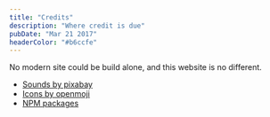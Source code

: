 ```yaml
---
title: "Credits"
description: "Where credit is due"
pubDate: "Mar 21 2017"
headerColor: "#b6ccfe"
---
```


No modern site could be build alone, and this website is no different.

- [Sounds by pixabay](https://pixabay.com/sound-effects/)
- [Icons by openmoji](https://openmoji.org/)
- [NPM packages](https://github.com/xiduzo/portfolio_astro)